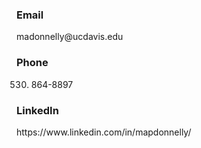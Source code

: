 ### Email

madonnelly@ucdavis.edu

### Phone

(530) 864-8897

### LinkedIn

https://www.linkedin.com/in/mapdonnelly/
